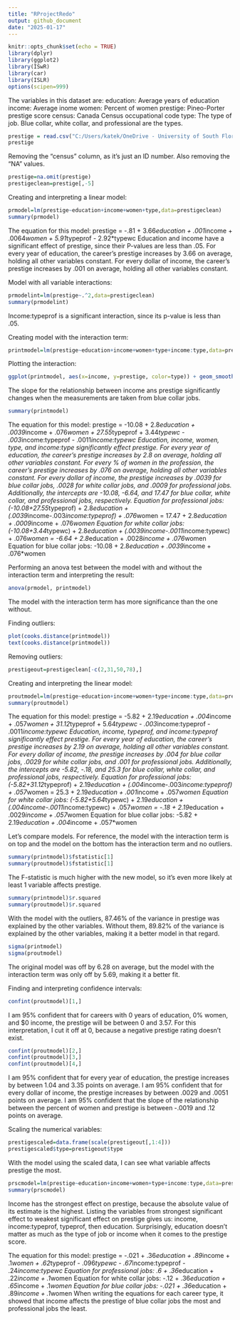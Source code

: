---
title: "RProjectRedo"
output: github_document
date: "2025-01-17"
---

```{r setup, include=FALSE}
knitr::opts_chunk$set(echo = TRUE)
library(dplyr)
library(ggplot2)
library(ISwR)
library(car)
library(ISLR)
options(scipen=999)
```

The variables in this dataset are:
education: Average years of education
income: Average inome
women: Percent of women
prestige: Pineo-Porter prestige score
census: Canada Census occupational code
type: The type of job. Blue collar, white collar, and professional are the types.

```{r}
prestige = read.csv("C:/Users/katek/OneDrive - University of South Florida/Desktop/NCF/Fall 2024/Linear models/Prestige.txt", sep="")
prestige
```

Removing the "census" column, as it's just an ID number. Also removing the "NA" values.
```{r}
prestige=na.omit(prestige)
prestigeclean=prestige[,-5]
```


Creating and interpreting a linear model:
```{r}
prmodel=lm(prestige~education+income+women+type,data=prestigeclean)
summary(prmodel)
```
The equation for this model: prestige = -.81 + 3.66*education + .001*income + .0064*women + 5.91*typeprof - 2.92*typewc
Education and income have a significant effect of prestige, since their P-values are less than .05. For every year of education, the career's prestige increases by 3.66 on average, holding all other variables constant. For every dollar of income, the career's prestige increases by .001 on average, holding all other variables constant.

Model with all variable interactions:
```{r}
prmodelint=lm(prestige~.^2,data=prestigeclean)
summary(prmodelint)
```
Income:typeprof is a significant interaction, since its p-value is less than .05.

Creating model with the interaction term:
```{r}
printmodel=lm(prestige~education+income+women+type+income:type,data=prestigeclean)
```

Plotting the interaction:
```{r}
ggplot(printmodel, aes(x=income, y=prestige, color=type)) + geom_smooth(method='lm')
```
The slope for the relationship between income ans prestige significantly changes when the measurements are taken from blue collar jobs.

```{r}
summary(printmodel)
```
The equation for this model: prestige = -10.08 + 2.8*education + .0039*income + .076*women + 27.55*typeprof + 3.44*typewc - .003*income:typeprof - .0011*income:typewc
Education, income, women, type, and income:type significantly effect prestige.
For every year of education, the career's prestige increases by 2.8 on average, holding all other variables constant. For every % of women in the profession, the career's prestige increases by .076 on average, holding all other variables constant. For every dollar of income, the prestige increases by .0039 for blue collar jobs, .0028 for white collar jobs, and .0009 for professional jobs.
Additionally, the intercepts are -10.08, -6.64, and 17.47 for blue collar, white collar, and professional jobs, respectively.
Equation for professional jobs: (-10.08+27.55*typeprof) + 2.8*education + (.0039*income-.003*income:typeprof) + .076*women = 17.47 + 2.8*education + .0009*income + .076*women
Equation for white collar jobs: (-10.08+3.44*typewc) + 2.8*education + (.0039income-.0011*income:typewc) + .076*women = -6.64 + 2.8*education + .0028*income + .076*women
Equation for blue collar jobs: -10.08 + 2.8*education + .0039*income + .076*women

Performing an anova test between the model with and without the interaction term and interpreting the result:
```{r}
anova(prmodel, printmodel)
```
The model with the interaction term has more significance than the one without.

Finding outliers:
```{r}
plot(cooks.distance(printmodel))
text(cooks.distance(printmodel))
```

Removing outliers:
```{r}
prestigeout=prestigeclean[-c(2,31,50,78),]
```

Creating and interpreting the linear model:
```{r}
proutmodel=lm(prestige~education+income+women+type+income:type,data=prestigeout)
summary(proutmodel)
```
The equation for this model: prestige = -5.82 + 2.19*education + .004*income + .057*women + 31.12*typeprof + 5.64*typewc - .003*income:typeprof - .0011*income:typewc
Education, income, typeprof, and income:typeprof significantly effect prestige.
For every year of education, the career's prestige increases by 2.19 on average, holding all other variables constant. For every dollar of income, the prestige increases by .004 for blue collar jobs, .0029 for white collar jobs, and .001 for professional jobs.
Additionally, the intercepts are -5.82, -.18, and 25.3 for blue collar, white collar, and professional jobs, respectively.
Equation for professional jobs: (-5.82+31.12*typeprof) + 2.19*education + (.004*income-.003*income:typeprof) + .057*women = 25.3 + 2.19*education + .001*income + .057*women
Equation for white collar jobs: (-5.82+5.64*typewc) + 2.19*education + (.004income-.0011*income:typewc) + .057*women = -.18 + 2.19*education + .0029*income + .057*women
Equation for blue collar jobs: -5.82 + 2.19*education + .004*income + .057*women

Let's compare models. For reference, the model with the interaction term is on top and the model on the bottom has the interaction term and no outliers.

```{r}
summary(printmodel)$fstatistic[1]
summary(proutmodel)$fstatistic[1]
```
The F-statistic is much higher with the new model, so it's even more likely at least 1 variable affects prestige.

```{r}
summary(printmodel)$r.squared
summary(proutmodel)$r.squared
```
With the model with the outliers, 87.46% of the variance in prestige was explained by the other variables. Without them,  89.82% of the variance is explained by the other variables, making it a better model in that regard.

```{r}
sigma(printmodel)
sigma(proutmodel)
```
The original model was off by 6.28 on average, but the model with the interaction term was only off by 5.69, making it a better fit.

Finding and interpreting confidence intervals:
```{r}
confint(proutmodel)[1,] 
```
I am 95% confident that for careers with 0 years of education, 0% women, and $0 income, the prestige will be between 0 and 3.57.
For this interpretation, I cut it off at 0, because a negative prestige rating doesn't exist.

```{r}
confint(proutmodel)[2,]
confint(proutmodel)[3,]
confint(proutmodel)[4,]
```
I am 95% confident that for every year of education, the prestige increases by between 1.04 and 3.35 points on average.
I am 95% confident that for every dollar of income, the prestige increases by between .0029 and .0051 points on average.
I am 95% confident that the slope of the relationship between the percent of women and prestige is between -.0019 and .12 points on average.

Scaling the numerical variables:
```{r}
prestigescaled=data.frame(scale(prestigeout[,1:4]))
prestigescaled$type=prestigeout$type
```
With the model using the scaled data, I can see what variable affects prestige the most.

```{r}
prscmodel=lm(prestige~education+income+women+type+income:type,data=prestigescaled)
summary(prscmodel)
```
Income has the strongest effect on prestige, because the absolute value of its estimate is the highest. Listing the variables from strongest significant effect to weakest significant effect on prestige gives us: income, income:typeprof, typeprof, then education. Surprisingly, education doesn't matter as much as the type of job or income when it comes to the prestige score.

The equation for this model: prestige = -.021 + .36*education + .89*income + .1*women + .62*typeprof - .096*typewc - .67*income:typeprof - .24*income:typewc
Equation for professional jobs: .6 + .36*education + .22*income + .1*women
Equation for white collar jobs: -.12 + .36*education + .65*income + .1*women
Equation for blue collar jobs: -.021 + .36*education + .89*income + .1*women
When writing the equations for each career type, it showed that income affects the prestige of blue collar jobs the most and professional jobs the least.
